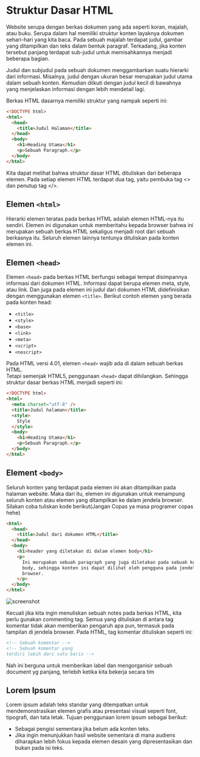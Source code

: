 # Struktur Dasar HTML

Website serupa dengan berkas dokumen yang ada seperti koran, majalah, atau buku. Serupa dalam hal memiliki struktur konten layaknya dokumen sehari-hari yang kita baca. Pada sebuah majalah terdapat judul, gambar yang ditampilkan dan teks dalam bentuk paragraf. Terkadang, jika konten tersebut panjang terdapat sub-judul untuk memisahkannya menjadi beberapa bagian.<br/>

Judul dan subjudul pada sebuah dokumen menggambarkan suatu hierarki dari informasi. Misalnya, judul dengan ukuran besar merupakan judul utama dalam sebuah konten. Kemudian diikuti dengan judul kecil di bawahnya yang menjelaskan informasi dengan lebih mendetail lagi.<br/>

Berkas HTML dasarnya memiliki struktur yang nampak seperti ini:

```html
<!DOCTYPE html>
<html>
  <head>
    <title>Judul Halaman</title>
  </head>
  <body>
    <h1>Heading Utama</h1>
    <p>Sebuah Paragraph.</p>
  </body>
</html>
```

Kita dapat melihat bahwa struktur dasar HTML dituliskan dari beberapa elemen. Pada setiap elemen HTML terdapat dua tag, yaitu pembuka tag <> dan penutup tag </>. <br/>

## Elemen `<html>`

Hierarki elemen teratas pada berkas HTML adalah elemen HTML-nya itu sendiri. Elemen ini digunakan untuk memberitahu kepada browser bahwa ini merupakan sebuah berkas HTML sekaligus menjadi root dari sebuah berkasnya itu. Seluruh elemen lainnya tentunya dituliskan pada konten elemen ini.

## Elemen `<head>`

Elemen `<head>` pada berkas HTML berfungsi sebagai tempat disimpannya informasi dari dokumen HTML. Informasi dapat berupa elemen meta, style, atau link. Dan juga pada elemen ini judul dari dokumen HTML didefinisikan dengan menggunakan elemen `<title>`. Berikut contoh elemen yang berada pada konten head:

- `<title>`
- `<style>`
- `<base>`
- `<link>`
- `<meta>`
- `<script>`
- `<noscript>`

Pada HTML versi 4.01, elemen `<head>` wajib ada di dalam sebuah berkas HTML.<br/> Tetapi semenjak HTML5, penggunaan `<head>` dapat dihilangkan. Sehingga struktur dasar berkas HTML menjadi seperti ini:

```html
<!DOCTYPE html>
<html>
  <meta charset="utf-8" />
  <title>Judul halaman</title>
  <style>
    Style
  </style>
  <body>
    <h1>Heading Utama</h1>
    <p>Sebuah Paragraph.</p>
  </body>
</html>
```

## Element `<body>`

Seluruh konten yang terdapat pada elemen ini akan ditampilkan pada halaman website. Maka dari itu, elemen ini digunakan untuk menampung seluruh konten atau elemen yang ditampilkan ke dalam jendela browser. Silakan coba tuliskan kode berikut(Jangan Copas ya masa programer copas hehe)

```html
<html>
  <head>
    <title>Judul dari dokumen HTML</title>
  </head>
  <body>
    <h1>header yang diletakan di dalam elemen body</h1>
    <p>
      Ini merupakan sebuah paragraph yang juga diletakan pada sebuah konten
      body, sehingga konten ini dapat dilihat oleh pengguna pada jendela
      browser.
    </p>
  </body>
</html>
```

![screenshot](https://raw.githubusercontent.com/adyuta447/learn-html-css/main/2.%20Pengenalan%20HTML/img/2022-03-04_19-36.png)

Kecuali jika kita ingin menuliskan sebuah notes pada berkas HTML, kita perlu gunakan commenting tag. Semua yang dituliskan di antara tag komentar tidak akan memberikan pengaruh apa pun, termasuk pada tampilan di jendela browser. Pada HTML, tag komentar dituliskan seperti ini:


```html
<!-- Sebuah komentar -->
<!-- Sebuah komentar yang 
terdiri lebih dari satu baris -->
```

Nah ini berguna untuk memberikan label dan mengorganisir sebuah document yg panjang, terlebih ketika kita bekerja secara tim

## Lorem Ipsum

Lorem ipsum adalah teks standar yang ditempatkan untuk mendemonstrasikan elemen grafis atau presentasi visual seperti font, tipografi, dan tata letak. Tujuan penggunaan lorem ipsum sebagai berikut:

- Sebagai pengisi sementara jika belum ada konten teks.
- Jika ingin menunjukkan hasil website sementara di mana audiens diharapkan lebih fokus kepada elemen desain yang dipresentasikan dan bukan pada isi teks.
